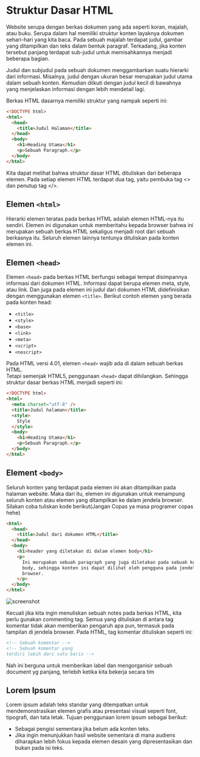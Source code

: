 # Struktur Dasar HTML

Website serupa dengan berkas dokumen yang ada seperti koran, majalah, atau buku. Serupa dalam hal memiliki struktur konten layaknya dokumen sehari-hari yang kita baca. Pada sebuah majalah terdapat judul, gambar yang ditampilkan dan teks dalam bentuk paragraf. Terkadang, jika konten tersebut panjang terdapat sub-judul untuk memisahkannya menjadi beberapa bagian.<br/>

Judul dan subjudul pada sebuah dokumen menggambarkan suatu hierarki dari informasi. Misalnya, judul dengan ukuran besar merupakan judul utama dalam sebuah konten. Kemudian diikuti dengan judul kecil di bawahnya yang menjelaskan informasi dengan lebih mendetail lagi.<br/>

Berkas HTML dasarnya memiliki struktur yang nampak seperti ini:

```html
<!DOCTYPE html>
<html>
  <head>
    <title>Judul Halaman</title>
  </head>
  <body>
    <h1>Heading Utama</h1>
    <p>Sebuah Paragraph.</p>
  </body>
</html>
```

Kita dapat melihat bahwa struktur dasar HTML dituliskan dari beberapa elemen. Pada setiap elemen HTML terdapat dua tag, yaitu pembuka tag <> dan penutup tag </>. <br/>

## Elemen `<html>`

Hierarki elemen teratas pada berkas HTML adalah elemen HTML-nya itu sendiri. Elemen ini digunakan untuk memberitahu kepada browser bahwa ini merupakan sebuah berkas HTML sekaligus menjadi root dari sebuah berkasnya itu. Seluruh elemen lainnya tentunya dituliskan pada konten elemen ini.

## Elemen `<head>`

Elemen `<head>` pada berkas HTML berfungsi sebagai tempat disimpannya informasi dari dokumen HTML. Informasi dapat berupa elemen meta, style, atau link. Dan juga pada elemen ini judul dari dokumen HTML didefinisikan dengan menggunakan elemen `<title>`. Berikut contoh elemen yang berada pada konten head:

- `<title>`
- `<style>`
- `<base>`
- `<link>`
- `<meta>`
- `<script>`
- `<noscript>`

Pada HTML versi 4.01, elemen `<head>` wajib ada di dalam sebuah berkas HTML.<br/> Tetapi semenjak HTML5, penggunaan `<head>` dapat dihilangkan. Sehingga struktur dasar berkas HTML menjadi seperti ini:

```html
<!DOCTYPE html>
<html>
  <meta charset="utf-8" />
  <title>Judul halaman</title>
  <style>
    Style
  </style>
  <body>
    <h1>Heading Utama</h1>
    <p>Sebuah Paragraph.</p>
  </body>
</html>
```

## Element `<body>`

Seluruh konten yang terdapat pada elemen ini akan ditampilkan pada halaman website. Maka dari itu, elemen ini digunakan untuk menampung seluruh konten atau elemen yang ditampilkan ke dalam jendela browser. Silakan coba tuliskan kode berikut(Jangan Copas ya masa programer copas hehe)

```html
<html>
  <head>
    <title>Judul dari dokumen HTML</title>
  </head>
  <body>
    <h1>header yang diletakan di dalam elemen body</h1>
    <p>
      Ini merupakan sebuah paragraph yang juga diletakan pada sebuah konten
      body, sehingga konten ini dapat dilihat oleh pengguna pada jendela
      browser.
    </p>
  </body>
</html>
```

![screenshot](https://raw.githubusercontent.com/adyuta447/learn-html-css/main/2.%20Pengenalan%20HTML/img/2022-03-04_19-36.png)

Kecuali jika kita ingin menuliskan sebuah notes pada berkas HTML, kita perlu gunakan commenting tag. Semua yang dituliskan di antara tag komentar tidak akan memberikan pengaruh apa pun, termasuk pada tampilan di jendela browser. Pada HTML, tag komentar dituliskan seperti ini:


```html
<!-- Sebuah komentar -->
<!-- Sebuah komentar yang 
terdiri lebih dari satu baris -->
```

Nah ini berguna untuk memberikan label dan mengorganisir sebuah document yg panjang, terlebih ketika kita bekerja secara tim

## Lorem Ipsum

Lorem ipsum adalah teks standar yang ditempatkan untuk mendemonstrasikan elemen grafis atau presentasi visual seperti font, tipografi, dan tata letak. Tujuan penggunaan lorem ipsum sebagai berikut:

- Sebagai pengisi sementara jika belum ada konten teks.
- Jika ingin menunjukkan hasil website sementara di mana audiens diharapkan lebih fokus kepada elemen desain yang dipresentasikan dan bukan pada isi teks.
